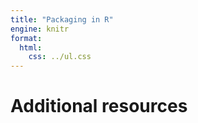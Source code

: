 ```yaml
---
title: "Packaging in R"
engine: knitr
format:
  html:
    css: ../ul.css
---
```




# Additional resources
